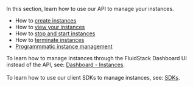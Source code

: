 In this section, learn how to use our API to manage your instances. 

- How to [create instances](./create-instances)
- How to [view your instances](./list-instances)
- How to [stop and start instances](./stop-and-start-instances)
- How to [terminate instances](./terminate-instances)
- [Programmmatic instance management](./programmatic)

<Tip>To learn how to manage instances through the FluidStack Dashboard UI instead of the API, see: [Dashboard - Instances](/dashboard/instances).<br /><br />To learn how to use our client SDKs to manage instances, see: [SDKs](/sdks).</Tip>
